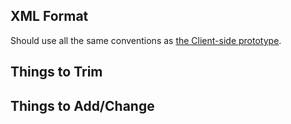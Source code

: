 == XML Format ==
Should use all the same conventions as [[Generated IPC/Format | the Client-side prototype]].

== Things to Trim ==

== Things to Add/Change ==